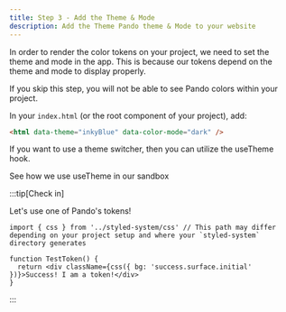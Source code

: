 ```yaml
---
title: Step 3 - Add the Theme & Mode
description: Add the Theme Pando theme & Mode to your website
---
```




In order to render the color tokens on your project, we need to set the theme and mode in the app. This is because our tokens depend on the theme and mode to display properly.

If you skip this step, you will not be able to see Pando colors within your project.

In your `index.html` (or the root component of your project), add:

```html
<html data-theme="inkyBlue" data-color-mode="dark" />
```

If you want to use a theme switcher, then you can utilize the <TextLink href='/reference/hooks/use-theme'>useTheme</TextLink> hook.

<div class={css({ marginBottom: '4' })}>
  <TextLink href="https://github.com/pluralsight/pando/blob/main/sandbox/app/components/AppBar.tsx">See how we use useTheme in our sandbox</TextLink>
</div>

:::tip[Check in]

Let's use one of Pando's tokens!

```tsx
import { css } from '../styled-system/css' // This path may differ depending on your project setup and where your `styled-system` directory generates

function TestToken() {
  return <div className={css({ bg: 'success.surface.initial' })}>Success! I am a token!</div>
}
```

:::
